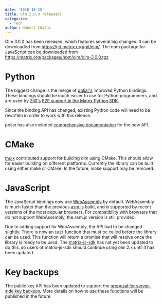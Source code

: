 ```yaml
---
date: '2018-10-25'
title: Olm 3.0.0 released!
categories:
  - Tech
author: Hubert Chathi
---
```


Olm 3.0.0 has been released, which features several big changes. It can be downloaded from <a href="https://git.matrix.org/git/olm/">https://git.matrix.org/git/olm/</a>. The npm package for JavaScript can be downloaded from <a href="https://matrix.org/packages/npm/olm/olm-3.0.0.tgz">https://matrix.org/packages/npm/olm/olm-3.0.0.tgz</a>
<h1 id="python">Python</h1>
The biggest change is the merge of <a href="https://github.com/poljar/">poljar's</a> improved Python bindings. These bindings should be much easier to use for Python programmers, and are used by <a href="https://github.com/Zil0/">Zil0's</a> <a href="https://github.com/Zil0/matrix-python-sdk/tree/e2e_sample">E2E support in the Matrix Python SDK</a>.

Since the binding API has changed, existing Python code will need to be rewritten in order to work with this release.

poljar has also included <a href="https://poljar.github.io/python-olm/html/index.html">comprehensive documentation</a> for the new API.
<h1 id="cmake">CMake</h1>
<a href="https://github.com/mujx/">mujx</a> contributed support for building olm using CMake. This should allow for easier building on different platforms. Currently the library can be built using either make or CMake. In the future, make support may be removed.
<h1 id="javascript">JavaScript</h1>
The JavaScript bindings now use <a href="https://webassembly.org/">WebAssembly</a> by default. WebAssembly is much faster than the previous <a href="http://asmjs.org/">asm.js</a> build, and is supported by recent versions of the most popular browsers. For compatibility with browsers that do not support WebAssembly, the asm.js version is still provided.

Due to adding support for WebAssembly, the API had to be changed slightly.
There is now an <code>init</code> function that must be called before the library can be used. This function will return a promise that will resolve once the library is ready to be used. The <a href="https://github.com/matrix-org/matrix-js-sdk">matrix-js-sdk</a> has not yet been updated to do this, so users of matrix-js-sdk should continue using olm 2.x until it has been updated.
<h1 id="keybackups">Key backups</h1>
The public key API has been updated to support the <a href="https://github.com/matrix-org/matrix-doc/pull/1538">proposal for server-side key backups</a>. More details on how to use these functions will be published in the future.